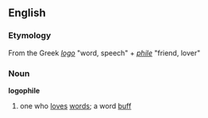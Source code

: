 == English ==
=== Etymology ===
From the Greek ''[[logo]]'' "word, speech" + ''[[phile]]'' "friend, lover"

=== Noun ===
'''logophile'''
# one who [[loves]] [[words]]; a word [[buff]]